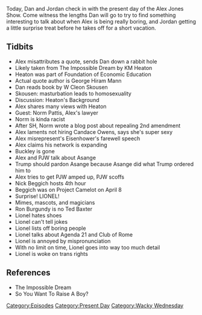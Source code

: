 {{DEFAULTSORT:
    #_EPISODE_0284:April 12, 2019
}}{{Episode
    | title           = April 12, 2019
    | caption         = Listen to this episode on [https://knowledgefight.libsyn.com/knowledge-fight-april-12-2019 Libsyn] [https://open.spotify.com/episode/5rKNw04iresKGVxBigt4KM Spotify], Read the [[Transcript/284: April 12, 2019|Unofficial Transcript]]
    | episodeNumber   = 284
    | length          = 02:00:11
    | airDate         = April 15, 2019
    | coverageDate    = April 12, 2019
    | episodeType     = [[:Category:Present Day|Present Day]], [[:Category:Wacky Wednesday|Wacky Wednesday]]
    | appearance      = [[KM Heaton]], [[Mark Skousen]], [[Joel Skousen]], [[W Cleon Skousen]], [[George Hiram Mann]], [[Norm Pattis]], [[Candace Owens]], [[Dwight D Eisenhower]], [[Buckley Hammon]], [[Paul Joseph Watson]], [[Julian Asange]], [[Nick Beggich]], [[Lionel]]
    | previousEpisode = [[283: January 4-6, 2013]]
    | nextEpisode     = [[285: Lil' Taste of Poland]]
}}

{{Stub}}

Today, Dan and Jordan check in with the present day of the Alex Jones Show. Come witness the lengths Dan will go to try to find something interesting to talk about when Alex is being really boring, and Jordan getting a little surprise treat before he takes off for a short vacation.

==Tidbits==

*Alex misattributes a quote, sends Dan down a rabbit hole
*Likely taken from The Impossible Dream by KM Heaton
*Heaton was part of Foundation of Economic Education
*Actual quote author is George Hiram Mann
*Dan reads book by W Cleon Skousen
*Skousen: masturbation leads to homosexuality
*Discussion: Heaton's Background
*Alex shares many views with Heaton
*Guest: Norm Pattis, Alex's lawyer
*Norm is kinda racist
*After SH, Norm wrote a blog post about repealing 2nd amendment
*Alex laments not hiring Candace Owens, says she's super sexy
*Alex misrepresent's Eisenhower's farewell speech
*Alex claims his network is expanding
*Buckley is gone
*Alex and PJW talk about Asange
*Trump should pardon Asange because Asange did what Trump ordered him to
*Alex tries to get PJW amped up, PJW scoffs
*Nick Beggich hosts 4th hour
*Beggich was on Project Camelot on April 8
*Surprise! LIONEL!
*Mimes, mascots, and magicians
*Ron Burgundy is no Ted Baxter
*Lionel hates shoes
*Lionel can't tell jokes
*Lionel lists off boring people
*Lionel talks about Agenda 21 and Club of Rome
*Lionel is annoyed by mispronunciation
*With no limit on time, Lionel goes into way too much detail
*Lionel is woke on trans rights

==References==

*The Impossible Dream
*So You Want To Raise A Boy?

[[Category:Episodes]]
[[Category:Present Day]]
[[Category:Wacky Wednesday]]
